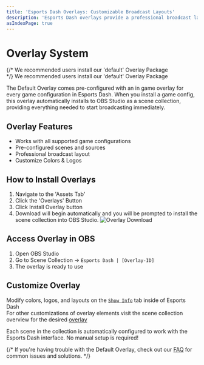 ```yaml
---
title: 'Esports Dash Overlays: Customizable Broadcast Layouts'
description: 'Esports Dash overlays provide a professional broadcast layout with customizable colors and logos. Install the default overlay for immediate use with all supported game configurations.'
asIndexPage: true
---
```




# Overlay System

{/* We recommended users install our 'default' Overlay Package<br/> */}
<Callout type="info">
We recommended users install our 'default' Overlay Package
</Callout>

The Default Overlay comes pre-configured with an in game overlay for every game configuration in Esports Dash.
When you install a game config, this overlay automatically installs to OBS Studio as a scene collection, providing everything needed to start broadcasting immediately.

## Overlay Features
- Works with all supported game configurations
- Pre-configured scenes and sources
- Professional broadcast layout
- Customize Colors & Logos


## How to Install Overlays
  1. Navigate to the 'Assets Tab'
  2. Click the 'Overlays' Button
  3. Click Install Overlay button
  4. Download will begin automatically and you will be prompted to install the scene collection into OBS Studio.
  ![Overlay Download](/images/introduction/intro-download-overlay.png)


## Access Overlay in OBS
1. Open OBS Studio
2. Go to Scene Collection → `Esports Dash | [Overlay-ID]`
3. The overlay is ready to use

## Customize Overlay
Modify colors, logos, and layouts on the [`Show Info`](/user-interface/show-info-tab) tab inside of Esports Dash
<br/>For other customizations of overlay elements visit the scene collection overview for the desired [overlay](/overlays/default-overlay)

<Callout type="info">
  Each scene in the collection is automatically configured to work with the Esports Dash interface. No manual setup is required!
</Callout>


{/* If you're having trouble with the Default Overlay, check out our [FAQ](/faq) for common issues and solutions. */}

